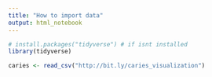 ```yaml
---
title: "How to import data"
output: html_notebook
---
```




```r
# install.packages("tidyverse") # if isnt installed
library(tidyverse)
```

```r
caries <- read_csv("http://bit.ly/caries_visualization")
```

